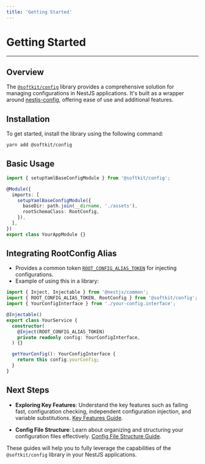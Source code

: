 ```yaml
---
title: 'Getting Started'
---
```


# Getting Started

---

## Overview

The [`@softkit/config`](https://www.npmjs.com/package/@softkit/config) library provides a comprehensive solution for managing configurations in NestJS applications. It's built as a wrapper around [nestjs-config](https://github.com/Nikaple/nest-typed-config), offering ease of use and additional features.

## Installation

To get started, install the library using the following command:

```bash
yarn add @softkit/config
```

## Basic Usage

```typescript
import { setupYamlBaseConfigModule } from '@softkit/config';

@Module({
  imports: [
    setupYamlBaseConfigModule({
      baseDir: path.join(__dirname, './assets'),
      rootSchemaClass: RootConfig,
    }),
  ],
})
export class YourAppModule {}
```

## Integrating RootConfig Alias

- Provides a common token [`ROOT_CONFIG_ALIAS_TOKEN`](/api/config/src/variables/ROOT_CONFIG_ALIAS_TOKEN/) for injecting configurations.
- Example of using this in a library:

```typescript
import { Inject, Injectable } from '@nestjs/common';
import { ROOT_CONFIG_ALIAS_TOKEN, RootConfig } from '@softkit/config';
import { YourConfigInterface } from './your-config.interface';

@Injectable()
export class YourService {
  constructor(
    @Inject(ROOT_CONFIG_ALIAS_TOKEN)
    private readonly config: YourConfigInterface,
  ) {}

  getYourConfig(): YourConfigInterface {
    return this config.yourConfig;
  }
}
```

## Next Steps

- **Exploring Key Features**: Understand the key features such as failing fast, configuration checking, independent configuration injection, and variable substitutions. [Key Features Guide](/libraries/config/key-features).

- **Config File Structure**: Learn about organizing and structuring your configuration files effectively. [Config File Structure Guide](/libraries/config/structure-example).

These guides will help you to fully leverage the capabilities of the `@softkit/config` library in your NestJS applications.
